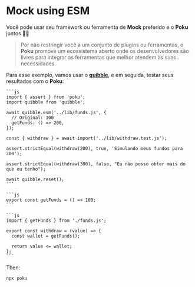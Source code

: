 
# Mock using ESM

Você pode usar seu framework ou ferramenta de **Mock** preferido e o **Poku** juntos 🐷➕

> Por não restringir você a um conjunto de plugins ou ferramentas, o **Poku** promove um ecossistema aberto onde os desenvolvedores são livres para integrar as ferramentas que melhor atendem às suas necessidades.

Para esse exemplo, vamos usar o [**quibble**](https://github.com/testdouble/quibble), e em seguida, testar seus resultados com o **Poku**:

<Tabs>
  <TabItem default value='./test/withdraw.test.js'>

    ```js
    import { assert } from 'poku';
    import quibble from 'quibble';

    await quibble.esm('../lib/funds.js', {
      // Original: 100
      getFunds: () => 200,
    });

    const { withdraw } = await import('../lib/withdraw.test.js');

    assert.strictEqual(withdraw(200), true, 'Simulando meus fundos para 200');

    assert.strictEqual(withdraw(300), false, "Eu não posso obter mais do que eu tenho");

    await quibble.reset();
    ```

  </TabItem>
  <TabItem  value='./lib/funds.js'>

    ```js
    export const getFunds = () => 100;
    ```

  </TabItem>
  <TabItem  value='./lib/withdraw.js'>

    ```js
    import { getFunds } from './funds.js';

    export const withdraw = (value) => {
      const wallet = getFunds();

      return value <= wallet;
    };
    ```

  </TabItem>
</Tabs>

Then:

```bash
npx poku
```
